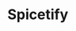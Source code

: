 # Spicetify


<Cards>
  <div className="text-black" style={{ color: '#000000 !important' }}>
    <Card
      title="Can't find .spicetify folder"
      href="spicetify/find-folder"
      className="bg-dark-card rounded-lg flex items-center justify-center text-center border-2 border-ntts-blue-light w-[260px] h-[60px] transition-all duration-200 ease-in-out hover:border-ntts-blue-hover hover:scale-[1.02] hover:shadow-lg hover:shadow-ntts-blue/10 !text-black [&_*]:!text-black"
    ></Card>
  </div>
  <div className="text-black" style={{ color: '#000000 !important' }}>
    <Card    
      title="Getting 'prefs_path' error"
      href="spicetify/prefs_path-error"
      className="bg-dark-card rounded-lg flex items-center justify-center text-center border-2 border-ntts-blue-light w-[260px] h-[60px] transition-all duration-200 ease-in-out hover:border-ntts-blue-hover hover:scale-[1.02] hover:shadow-lg hover:shadow-ntts-blue/10 !text-black [&_*]:!text-black"
    ></Card>
  </div>
</Cards>